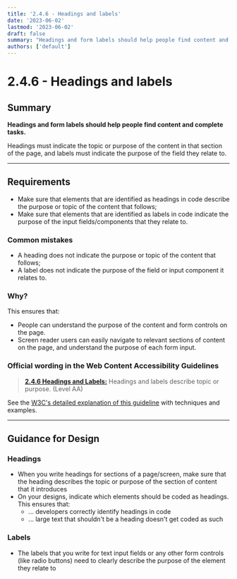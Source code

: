 ```yaml
---
title: '2.4.6 - Headings and labels'
date: '2023-06-02'
lastmod: '2023-06-02'
draft: false
summary: "Headings and form labels should help people find content and complete tasks."
authors: ['default']
---
```


# 2.4.6 - Headings and labels

## Summary

**Headings and form labels should help people find content and complete tasks.**

Headings must indicate the topic or purpose of the content in that section of the page, and labels must indicate the purpose of the field they relate to.

---

## Requirements

*   Make sure that elements that are identified as headings in code describe the purpose or topic of the content that follows;
*   Make sure that elements that are identified as labels in code indicate the purpose of the input fields/components that they relate to.

### Common mistakes

*   A heading does not indicate the purpose or topic of the content that follows;
*   A label does not indicate the purpose of the field or input component it relates to.

### Why?

This ensures that:
* People can understand the purpose of the content and form controls on the page.
* Screen reader users can easily navigate to relevant sections of content on the page, and understand the purpose of each form input.

### Official wording in the Web Content Accessibility Guidelines

> [**2.4.6 Headings and Labels:**](https://www.w3.org/TR/UNDERSTANDING-WCAG20/navigation-mechanisms-descriptive.html) Headings and labels describe topic or purpose. (Level AA)

See the [W3C's detailed explanation of this guideline](https://www.w3.org/TR/UNDERSTANDING-WCAG20/navigation-mechanisms-descriptive.html) with techniques and examples.

---

## Guidance for Design

### Headings

* When you write headings for sections of a page/screen, make sure that the heading describes the topic or purpose of the section of content that it introduces
* On your designs, indicate which elements should be coded as headings. This ensures that:
  * ... developers correctly identify headings in code
  * ... large text that shouldn't be a heading doesn't get coded as such

### Labels

* The labels that you write for text input fields or any other form controls (like radio buttons) need to clearly describe the purpose of the element they relate to
